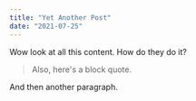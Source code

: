 ```yaml
---
title: "Yet Another Post"
date: "2021-07-25"
---
```


Wow look at all this content. How do they do it?

> Also, here's a block quote.

And then another paragraph.